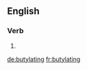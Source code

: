 ==English==

===Verb===
{{head|en|present participle}}

# {{present participle of|butylate|lang=en}}

[[de:butylating]]
[[fr:butylating]]